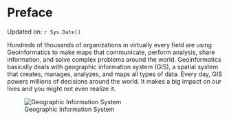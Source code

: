 # Preface {.unnumbered}

Updated on: `r Sys.Date()`

Hundreds of thousands of organizations in virtually every field are using Geoinformatics to make maps that communicate, perform analysis, share information, and solve complex problems around the world. Geoinformatics basically deals with geographic information system (GIS), a spatial system that creates, manages, analyzes, and maps all types of data. Every day, GIS powers millions of decisions around the world. It makes a big impact on our lives and you might not even realize it.

![Geographic Information System](figures/GIS.png)
